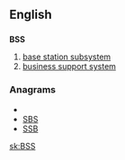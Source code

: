 ==English==
==={{initialism}}===
'''BSS'''
# [[base station subsystem]]
# [[business support system]]

===Anagrams===
* {{alphagram|bss}}
* [[SBS#English|SBS]]
* [[SSB#English|SSB]]


[[sk:BSS]]